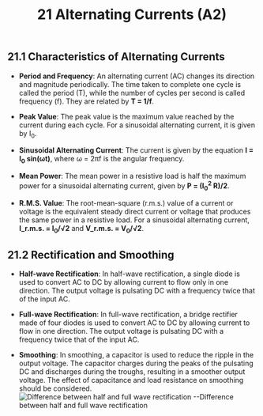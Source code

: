 ﻿---
title: 21 Alternating Currents (A2)
subject : physics
---
## 21.1 Characteristics of Alternating Currents

- **Period and Frequency**: An alternating current (AC) changes its direction and magnitude periodically. The time taken to complete one cycle is called the period (T), while the number of cycles per second is called frequency (f). They are related by **T = 1/f**.

- **Peak Value**: The peak value is the maximum value reached by the current during each cycle. For a sinusoidal alternating current, it is given by I<sub>0</sub>.

- **Sinusoidal Alternating Current**: The current is given by the equation **I = I<sub>0</sub> sin(ωt)**, where ω = 2πf is the angular frequency.

- **Mean Power**: The mean power in a resistive load is half the maximum power for a sinusoidal alternating current, given by **P = (I<sub>0</sub><sup>2</sup> R)/2**.

- **R.M.S. Value**: The root-mean-square (r.m.s.) value of a current or voltage is the equivalent steady direct current or voltage that produces the same power in a resistive load. For a sinusoidal alternating current, **I_r.m.s. = I<sub>0</sub>/√2** and **V_r.m.s. = V<sub>0</sub>/√2**.

## 21.2 Rectification and Smoothing

- **Half-wave Rectification**: In half-wave rectification, a single diode is used to convert AC to DC by allowing current to flow only in one direction. The output voltage is pulsating DC with a frequency twice that of the input AC.

- **Full-wave Rectification**: In full-wave rectification, a bridge rectifier made of four diodes is used to convert AC to DC by allowing current to flow in one direction. The output voltage is pulsating DC with a frequency twice that of the input AC.

- **Smoothing**: In smoothing, a capacitor is used to reduce the ripple in the output voltage. The capacitor charges during the peaks of the pulsating DC and discharges during the troughs, resulting in a smoother output voltage. The effect of capacitance and load resistance on smoothing should be considered.
![Difference between half and full wave rectification](https://raw.githubusercontent.com/bobelmasry/random_images/main/full-vs-half-wave-rectification.jpg)
--Difference between half and full wave rectification
